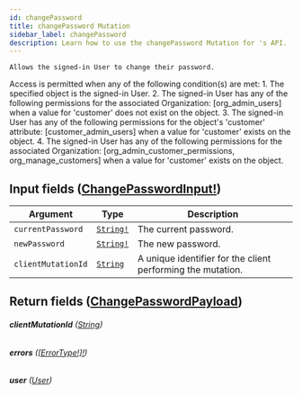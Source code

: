 ```yaml
---
id: changePassword
title: changePassword Mutation
sidebar_label: changePassword
description: Learn how to use the changePassword Mutation for 's API.
---
```


    Allows the signed-in User to change their password.

Access is permitted when any of the following condition(s) are met: 1. The specified object is the signed-in User. 2. The signed-in User has any of the following permissions for the associated Organization: [org_admin_users] when a value for 'customer' does not exist on the object. 3. The signed-in User has any of the following permissions for the object's 'customer' attribute: [customer_admin_users] when a value for 'customer' exists on the object. 4. The signed-in User has any of the following permissions for the associated Organization: [org_admin_customer_permissions, org_manage_customers] when a value for 'customer' exists on the object.

## Input fields ([ChangePasswordInput!](api/schema/input_object/ChangePasswordInput.mdx))

| Argument           | Type                                      | Description                                                 |
| ------------------ | ----------------------------------------- | ----------------------------------------------------------- |
| `currentPassword`  | [`String!`](api/schema/scalar/String.mdx) | The current password.                                       |
| `newPassword`      | [`String!`](api/schema/scalar/String.mdx) | The new password.                                           |
| `clientMutationId` | [`String`](api/schema/scalar/String.mdx)  | A unique identifier for the client performing the mutation. |

## Return fields ([ChangePasswordPayload](api/schema/object/ChangePasswordPayload.mdx))

###### <b>clientMutationId</b> ([String](api/schema/scalar/String.mdx))

###### <b>errors</b> ([[ErrorType!]!](api/schema/object/ErrorType.mdx))

###### <b>user</b> ([User](api/schema/object/User.mdx))
